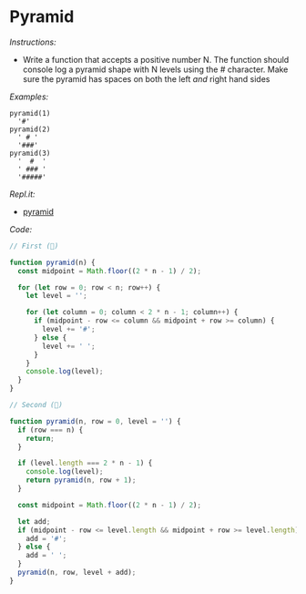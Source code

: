 # Pyramid

_Instructions:_

- Write a function that accepts a positive number N. The function should console
  log a pyramid shape with N levels using the # character. Make sure the pyramid
  has spaces on both the left _and_ right hand sides

_Examples:_

```
pyramid(1)
  '#'
pyramid(2)
  ' # '
  '###'
pyramid(3)
  '  #  '
  ' ### '
  '#####'
```

_Repl.it:_

- <a href='https://repl.it/@rojasleon/10-pyramid' target='_blank'>pyramid</a>

_Code:_

```javascript
// First (🥦)

function pyramid(n) {
  const midpoint = Math.floor((2 * n - 1) / 2);

  for (let row = 0; row < n; row++) {
    let level = '';

    for (let column = 0; column < 2 * n - 1; column++) {
      if (midpoint - row <= column && midpoint + row >= column) {
        level += '#';
      } else {
        level += ' ';
      }
    }
    console.log(level);
  }
}

// Second (🥒)

function pyramid(n, row = 0, level = '') {
  if (row === n) {
    return;
  }

  if (level.length === 2 * n - 1) {
    console.log(level);
    return pyramid(n, row + 1);
  }

  const midpoint = Math.floor((2 * n - 1) / 2);

  let add;
  if (midpoint - row <= level.length && midpoint + row >= level.length) {
    add = '#';
  } else {
    add = ' ';
  }
  pyramid(n, row, level + add);
}
```
